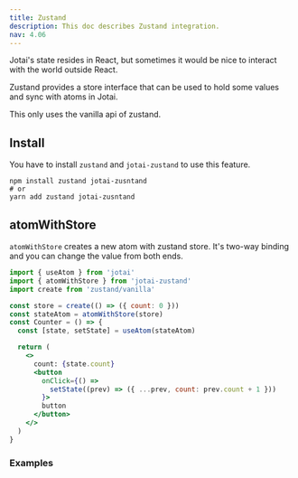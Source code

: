 ```yaml
---
title: Zustand
description: This doc describes Zustand integration.
nav: 4.06
---
```


Jotai's state resides in React, but sometimes it would be nice
to interact with the world outside React.

Zustand provides a store interface that can be used to hold some values
and sync with atoms in Jotai.

This only uses the vanilla api of zustand.

## Install

You have to install `zustand` and `jotai-zustand` to use this feature.

```
npm install zustand jotai-zusntand
# or
yarn add zustand jotai-zusntand
```

## atomWithStore

`atomWithStore` creates a new atom with zustand store.
It's two-way binding and you can change the value from both ends.

```jsx
import { useAtom } from 'jotai'
import { atomWithStore } from 'jotai-zustand'
import create from 'zustand/vanilla'

const store = create(() => ({ count: 0 }))
const stateAtom = atomWithStore(store)
const Counter = () => {
  const [state, setState] = useAtom(stateAtom)

  return (
    <>
      count: {state.count}
      <button
        onClick={() =>
          setState((prev) => ({ ...prev, count: prev.count + 1 }))
        }>
        button
      </button>
    </>
  )
}
```

### Examples

<CodeSandbox id="mqtugt" />
